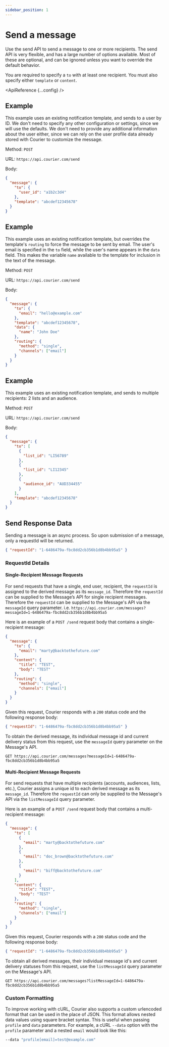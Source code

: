 ```yaml
---
sidebar_position: 1
---
```



# Send a message

Use the send API to send a message to one or more recipients. The send API is very flexible, and has a large number of options available.
Most of these are optional, and can be ignored unless you want to override the default behavior.

You are required to specify a `to` with at least one recipient. You must also specify either `template` or `content`.

<ApiReference {...config} />

## Example

This example uses an existing notification template, and sends to a user by ID.
We don't need to specify any other configuration or settings, since we will use the defaults.
We don't need to provide any additional information about the user either, since we can rely
on the user profile data already stored with Courier to customize the message.

Method: `POST`

URL: `https://api.courier.com/send`

Body:
​

```json
{
  "message": {
    "to": {
      "user_id": "a1b2c3d4"
    },
    "template": "abcdef12345678"
  }
}
```

## Example

This example uses an existing notification template, but overrides the template's `routing` to force the message to be sent by email.
The user's email is specified in the `to` field, while the user's name appears in the `data` field. This makes the variable `name` available to the template for inclusion in the text of the message.

Method: `POST`

URL: `https://api.courier.com/send`

Body:
​

```json
{
  "message": {
    "to": {
      "email": "hello@example.com"
    },
    "template": "abcdef12345678",
    "data": {
      "name": "John Doe"
    },
    "routing": {
      "method": "single",
      "channels": ["email"]
    }
  }
}
```

## Example

This example uses an existing notification template, and sends to multiple recipients: 2 lists and an audience.

Method: `POST`

URL: `https://api.courier.com/send`

Body:

```json
{
  "message": {
    "to": [
      {
        "list_id": "LI56789"
      },
      {
        "list_id": "LI12345"
      },
      {
        "audience_id": "AUD334455"
      }
    ],
    "template": "abcdef12345678"
  }
}
```

## Send Response Data

Sending a message is an async process. So upon submission of a message,
only a requestId will be returned.

```json
{ "requestId": "1-6486479a-fbc8dd2cb356b1d8b4bb95a5" }
```

### RequestId Details

#### Single-Recipient Message Requests

For send requests that have a single, end user, recipient, the `requestId` is assigned to the derived message as its `message_id`.
Therefore the `requestId` can be supplied to the Message’s API for single recipient messages. Therefore the `requestId` can be
supplied to the Message's API via the `messageId` query parameter. i.e. `https://api.courier.com/messages?messageId=1-6486479a-fbc8dd2cb356b1d8b4bb95a5`

Here is an example of a `POST /send` request body that contains a single-recipient message:

```json
{
  "message": {
    "to": {
      "email": "marty@backtothefuture.com"
    },
    "content": {
      "title": "TEST",
      "body": "TEST"
    },
    "routing": {
      "method": "single",
      "channels": ["email"]
    }
  }
}
```

Given this request, Courier responds with a `200` status code and the following response body:

```json
{ "requestId": "1-6486479a-fbc8dd2cb356b1d8b4bb95a5" }
```

To obtain the derived message, its individual message id and current delivery status from this request, use the `messageId` query parameter on the Message's API.

```
GET https://api.courier.com/messages?messageId=1-6486479a-fbc8dd2cb356b1d8b4bb95a5
```

#### Multi-Recipient Message Requests

For send requests that have multiple recipients (accounts, audiences, lists, etc.), Courier assigns a unique id to each derived
message as its `message_id`. Therefore the `requestId` can only be supplied to the Message's API via the `listMessageId` query parameter.

Here is an example of a `POST /send` request body that contains a multi-recipient message:

```json
{
  "message": {
    "to": [
      {
        "email": "marty@backtothefuture.com"
      },
      {
        "email": "doc_brown@backtothefuture.com"
      },
      {
        "email": "biff@backtothefuture.com"
      }
    ],
    "content": {
      "title": "TEST",
      "body": "TEST"
    },
    "routing": {
      "method": "single",
      "channels": ["email"]
    }
  }
}
```

Given this request, Courier responds with a `200` status code and the following response body:

```json
{ "requestId": "1-6486479a-fbc8dd2cb356b1d8b4bb95a5" }
```

To obtain all derived messages, their individual message id's and current delivery statuses from this request, use the `listMessageId` query parameter on the Message's API.

```
GET https://api.courier.com/messages?listMessageId=1-6486479a-fbc8dd2cb356b1d8b4bb95a5
```

### Custom Formatting

To improve working with cURL, Courier also supports a custom urlencoded format that can be used in the place of JSON.
This format allows nested data values using square bracket syntax. This is useful when passing `profile` and `data` parameters.
For example, a cURL `--data` option with the `profile` parameter and a nested `email` would look like this:

```bash
--data "profile[email]=test@example.com"
```
